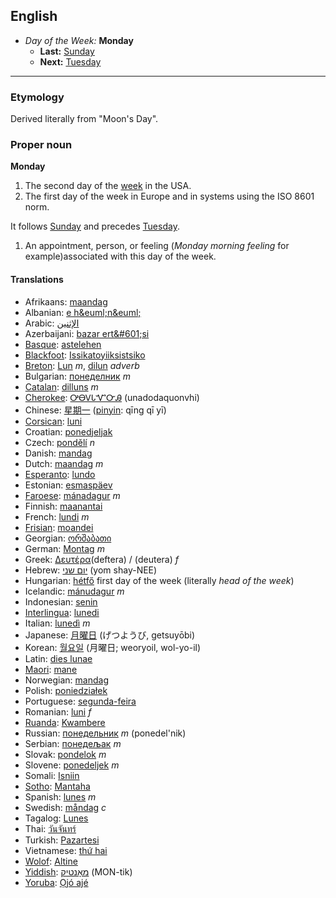 == English ==
*''Day of the Week:'' '''Monday'''
**'''Last:''' [[Sunday]]
**'''Next:''' [[Tuesday]]
----

=== Etymology ===
Derived literally from "Moon's Day".

===Proper noun===
'''Monday'''

#The second day of the [[week]] in the USA.
#The first day of the week in Europe and in systems using the ISO 8601 norm.
It follows [[Sunday]] and precedes [[Tuesday]].
#An appointment, person, or feeling (''Monday morning feeling'' for example)associated with this day of the week.


====Translations====
*Afrikaans: [[maandag]]
*Albanian: [[e h&euml;n&euml;]]
*Arabic: [[الإثنين]]
*Azerbaijani: [[bazar ert&#601;si]]
*[[Basque]]: [[astelehen]]
*[[Blackfoot]]: [[Issikatoyiiksistsiko]]
*[[Breton]]: [[Lun]] ''m'', [[dilun]] ''adverb''
*Bulgarian: [[понеделник]] ''m''
*[[Catalan]]: [[dilluns]] ''m''
*[[Cherokee]]: [[ᎤᎾᏙᏓᏉᏅᎯ]] (unadodaquonvhi)
*Chinese: [[星期一]] ([[pinyin]]: qīng qī yī)
*[[Corsican]]: [[luni]]
*Croatian: [[ponedjeljak]]
*Czech: [[pondělí]] ''n''
*Danish: [[mandag]]
*Dutch: [[maandag]] ''m''
*[[Esperanto]]: [[lundo]]
*Estonian: [[esmaspäev]]
*[[Faroese]]: [[mánadagur]] ''m''
*Finnish: [[maanantai]]
*French: [[lundi]] ''m''
*[[Frisian]]: [[moandei]]
*Georgian: [[ორშაბათი]]
*German: [[Montag]] ''m''
*Greek: [[Δευτέρα]](deftera) / (deutera) ''f''
*Hebrew: [[יום שני]] (yom shay-NEE)
*Hungarian: [[hétfő]] first day of the week (literally ''head of the week'')
*Icelandic: [[mánudagur]] ''m''
*Indonesian: [[senin]]
*[[Interlingua]]: [[lunedi]]
*Italian: [[lunedì]] ''m''
*Japanese: [[月曜日]] (げつようび, getsuyōbi)
*Korean: [[월요일]] (月曜日; weoryoil, wol-yo-il)
*Latin: [[dies lunae]]
*[[Maori]]: [[mane]]
*Norwegian: [[mandag]]
*Polish: [[poniedziałek]]
*Portuguese: [[segunda-feira]]
*Romanian: [[luni]] ''f''
*[[Ruanda]]: [[Kwambere]]
*Russian: [[понедельник]] ''m'' (ponedel'nik)
*Serbian: [[понедељак]] ''m''
*Slovak: [[pondelok]] ''m''
*Slovene: [[ponedeljek]] ''m''
*Somali: [[Isniin]]
*[[Sotho]]: [[Mantaha]]
*Spanish: [[lunes]] ''m''
*Swedish: [[måndag]] ''c''
*Tagalog: [[Lunes]]
*Thai: [[วันจันทร์]]
*Turkish: [[Pazartesi]]
*Vietnamese: [[thứ hai]]
*[[Wolof]]: [[Altine]]
*[[Yiddish]]: [[מאָנטיק]] (MON-tik)
*[[Yoruba]]: [[Ọjó ajé]]